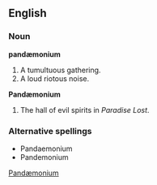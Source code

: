 ==English==
===Noun===
'''pandæmonium'''
# A tumultuous gathering.
# A loud riotous noise.

'''Pandæmonium'''
# The hall of evil spirits in ''Paradise Lost''.

===Alternative spellings===
* Pandaemonium
* Pandemonium

[[Category:English words spelled with diacritics or ligatures|Pandæmonium]]